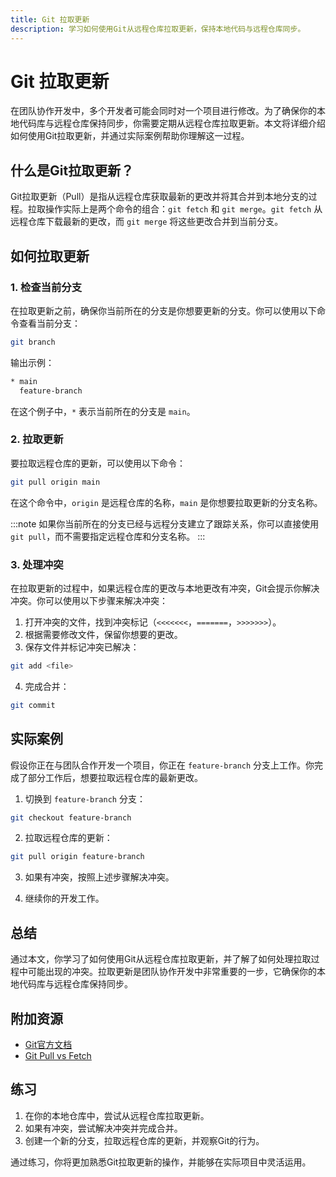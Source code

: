```yaml
---
title: Git 拉取更新
description: 学习如何使用Git从远程仓库拉取更新，保持本地代码与远程仓库同步。
---
```


# Git 拉取更新

在团队协作开发中，多个开发者可能会同时对一个项目进行修改。为了确保你的本地代码库与远程仓库保持同步，你需要定期从远程仓库拉取更新。本文将详细介绍如何使用Git拉取更新，并通过实际案例帮助你理解这一过程。

## 什么是Git拉取更新？

Git拉取更新（Pull）是指从远程仓库获取最新的更改并将其合并到本地分支的过程。拉取操作实际上是两个命令的组合：`git fetch` 和 `git merge`。`git fetch` 从远程仓库下载最新的更改，而 `git merge` 将这些更改合并到当前分支。

## 如何拉取更新

### 1. 检查当前分支

在拉取更新之前，确保你当前所在的分支是你想要更新的分支。你可以使用以下命令查看当前分支：

```bash
git branch
```

输出示例：

```bash
* main
  feature-branch
```

在这个例子中，`*` 表示当前所在的分支是 `main`。

### 2. 拉取更新

要拉取远程仓库的更新，可以使用以下命令：

```bash
git pull origin main
```

在这个命令中，`origin` 是远程仓库的名称，`main` 是你想要拉取更新的分支名称。

:::note
如果你当前所在的分支已经与远程分支建立了跟踪关系，你可以直接使用 `git pull`，而不需要指定远程仓库和分支名称。
:::

### 3. 处理冲突

在拉取更新的过程中，如果远程仓库的更改与本地更改有冲突，Git会提示你解决冲突。你可以使用以下步骤来解决冲突：

1. 打开冲突的文件，找到冲突标记（`<<<<<<<`，`=======`，`>>>>>>>`）。
2. 根据需要修改文件，保留你想要的更改。
3. 保存文件并标记冲突已解决：

```bash
git add <file>
```

4. 完成合并：

```bash
git commit
```

## 实际案例

假设你正在与团队合作开发一个项目，你正在 `feature-branch` 分支上工作。你完成了部分工作后，想要拉取远程仓库的最新更改。

1. 切换到 `feature-branch` 分支：

```bash
git checkout feature-branch
```

2. 拉取远程仓库的更新：

```bash
git pull origin feature-branch
```

3. 如果有冲突，按照上述步骤解决冲突。

4. 继续你的开发工作。

## 总结

通过本文，你学习了如何使用Git从远程仓库拉取更新，并了解了如何处理拉取过程中可能出现的冲突。拉取更新是团队协作开发中非常重要的一步，它确保你的本地代码库与远程仓库保持同步。

## 附加资源

- [Git官方文档](https://git-scm.com/doc)
- [Git Pull vs Fetch](https://www.atlassian.com/git/tutorials/syncing/git-pull)

## 练习

1. 在你的本地仓库中，尝试从远程仓库拉取更新。
2. 如果有冲突，尝试解决冲突并完成合并。
3. 创建一个新的分支，拉取远程仓库的更新，并观察Git的行为。

通过练习，你将更加熟悉Git拉取更新的操作，并能够在实际项目中灵活运用。